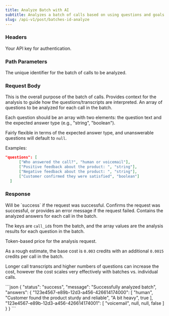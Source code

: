 ```yaml
---
title: Analyze Batch with AI
subtitle: Analyzes a batch of calls based on using questions and goals.
slug: /api-v1/post/batches-id-analyze
---
```



### Headers

<ParamField header="authorization" type="string" required>
  Your API key for authentication.
</ParamField>

### Path Parameters

<ParamField path="batch_id" type="string" required>
  The unique identifier for the batch of calls to be analyzed.
</ParamField>

### Request Body

<ParamField body="goal" type="string" required>
  This is the overall purpose of the batch of calls. Provides context for the analysis to guide how the
  questions/transcripts are interpreted.
</ParamField>

<ParamField body="questions" type="array" required>
  An array of questions to be analyzed for each call in the batch. 
  
  Each question should be an array with two elements: the question text and the expected answer type (e.g., "string", "boolean").

Fairly flexible in terms of the expected answer type, and unanswerable questions will default to `null`.

Examples:

```json
"questions": [
      ["Who answered the call?", "human or voicemail"],
      ["Positive feedback about the product: ", "string"],
      ["Negative feedback about the product: ", "string"],
      ["Customer confirmed they were satisfied", "boolean"]
  ]
```

</ParamField>

### Response

<ResponseField type="object" name="status">
  Will be `success` if the request was successful.
</ResponseField>

<ResponseField type="string" name="message">
  Confirms the request was successful, or provides an error message if the request failed.
</ResponseField>

<ResponseField type="object" name="answers">
  Contains the analyzed answers for each call in the batch.

The keys are `call_id`s from the batch, and the array values are the analysis results for each question in the batch.

</ResponseField>

<ResponseField type="number" name="credits_used">
  Token-based price for the analysis request.

As a rough estimate, the base cost is `0.003` credits with an additional `0.0015` credits per call in the batch.

Longer call transcripts and higher numbers of questions can increase the cost, however the cost scales very effectively with batches vs. individual calls.

</ResponseField>

<ResponseExample>
```json
{
    "status": "success",
    "message": "Successfully analyzed batch",
    "answers": {
        "123e4567-e89b-12d3-a456-426614174000": [
            "human",
            "Customer found the product sturdy and reliable",
            "A bit heavy",
            true
        ],
        "123e4567-e89b-12d3-a456-426614174001": [
            "voicemail",
            null,
            null,
            false
        ]
    }
}
```
</ResponseExample>
